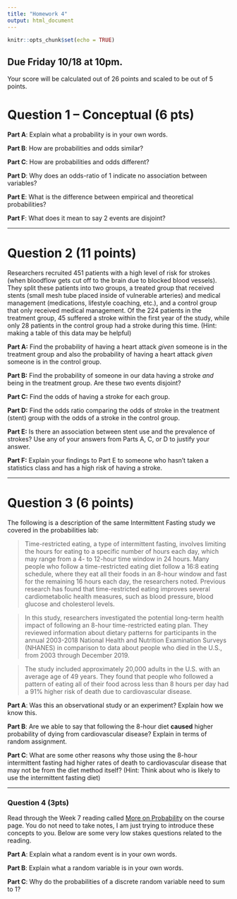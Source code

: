 ---
title: "Homework 4"
output: html_document
---

```{r setup, include=FALSE}
knitr::opts_chunk$set(echo = TRUE)
```

## Due Friday 10/18 at 10pm.
Your score will be calculated out of 26 points and scaled to be out of 5 points.

# Question 1 -- Conceptual (6 pts)

**Part A**: Explain what a probability is in your own words.

**Part B**: How are probabilities and odds similar?

**Part C**: How are probabilities and odds different?

**Part D**: Why does an odds-ratio of 1 indicate no association between variables?

**Part E**: What is the difference between empirical and theoretical probabilities?

**Part F**: What does it mean to say 2 events are disjoint?

---

# Question 2 (11 points)

Researchers recruited 451 patients with a high level of risk for strokes (when bloodflow gets cut off to the brain due to blocked blood vessels). They split these patients into two groups, a treated group that received stents (small mesh tube placed inside of vulnerable arteries) and medical management (medications, lifestyle coaching, etc.), and a control group that only received medical management. Of the 224 patients in the treatment group, 45 suffered a stroke within the first year of the study, while only 28 patients in the control group had a stroke during this time. (Hint: making a table of this data may be helpful)

**Part A:** Find the probability of having a heart attack *given* someone is in the treatment group and also the probability of having a heart attack *given* someone is in the control group.

**Part B:** Find the probability of someone in our data having a stroke *and* being in the treatment group. Are these two events disjoint?

**Part C:** Find the odds of having a stroke for each group.

**Part D:** Find the odds ratio comparing the odds of stroke in the treatment (stent) group with the odds of a stroke in the control group.

**Part E:** Is there an association between stent use and the prevalence of strokes? Use any of your answers from Parts A, C, or D to justify your answer.

**Part F:** Explain your findings to Part E to someone who hasn't taken a statistics class and has a high risk of having a stroke.

---

# Question 3 (6 points)

The following is a description of the same Intermittent Fasting study we covered in the probabilities lab:

> Time-restricted eating, a type of intermittent fasting, involves limiting the hours for eating to a specific number of hours each day, which may range from a 4- to 12-hour time window in 24 hours. Many people who follow a time-restricted eating diet follow a 16:8 eating schedule, where they eat all their foods in an 8-hour window and fast for the remaining 16 hours each day, the researchers noted. Previous research has found that time-restricted eating improves several cardiometabolic health measures, such as blood pressure, blood glucose and cholesterol levels.

> In this study, researchers investigated the potential long-term health impact of following an 8-hour time-restricted eating plan. They reviewed information about dietary patterns for participants in the annual 2003-2018 National Health and Nutrition Examination Surveys (NHANES) in comparison to data about people who died in the U.S., from 2003 through December 2019.

> The study included approximately 20,000 adults in the U.S. with an average age of 49 years. They found that people who followed a pattern of eating all of their food across less than 8 hours per day had a 91% higher risk of death due to cardiovascular disease. 

**Part A**: Was this an observational study or an experiment? Explain how we know this.

**Part B**: Are we able to say that following the 8-hour diet **caused** higher probability of dying from cardiovascular disease? Explain in terms of random assignment.

**Part C**: What are some other reasons why those using the 8-hour intermittent fasting had higher rates of death to cardiovascular disease that may not be from the diet method itself? (Hint: Think about who is likely to use the intermittent fasting diet)

---

### Question 4 (3pts)

Read through the Week 7 reading called [More on Probability](more_on_probabilities.html) on the course page. You do not need to take notes, I am just trying to introduce these concepts to you. Below are some very low stakes questions related to the reading.

**Part A**: Explain what a random event is in your own words.

**Part B**: Explain what a random variable is in your own words.

**Part C**: Why do the probabilities of a discrete random variable need to sum to 1?